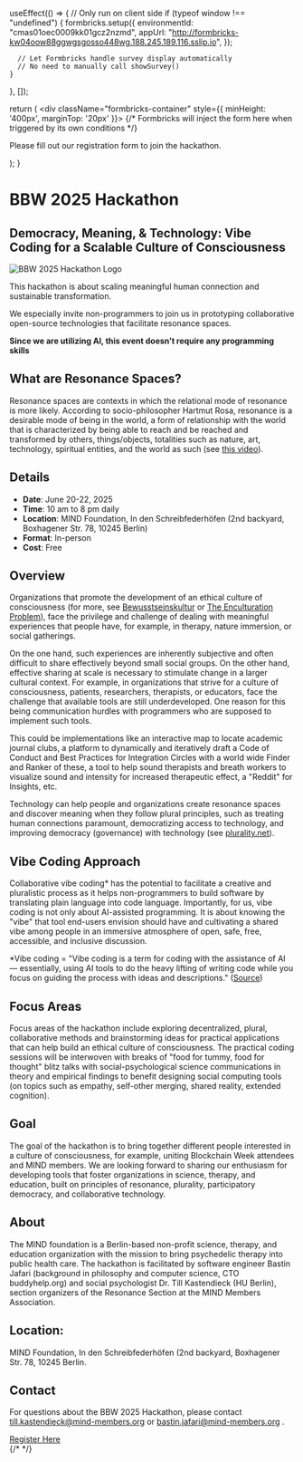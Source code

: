 
  useEffect(() => {
    // Only run on client side
    if (typeof window !== "undefined") {
      formbricks.setup({
        environmentId: "cmas01oec0009kk01gcz2nzmd",
        appUrl: "http://formbricks-kw04oow88ggwgsgosso448wg.188.245.189.116.sslip.io",
      });
      
      // Let Formbricks handle survey display automatically
      // No need to manually call showSurvey()
    }
  }, []);

  return (
    <div className="formbricks-container" style={{ minHeight: '400px', marginTop: '20px' }}>
      {/* Formbricks will inject the form here when triggered by its own conditions */}
      <p>Please fill out our registration form to join the hackathon.</p>
    </div>
  );
}

# BBW 2025 Hackathon

## Democracy, Meaning, & Technology: Vibe Coding for a Scalable Culture of Consciousness

<div style={{display: 'flex', justifyContent: 'center', margin: '2rem 0'}}>
  <Image 
    src="/images/bbw-2025-logo-transp.png" 
    alt="BBW 2025 Hackathon Logo" 
    width={500} 
    height={500} 
    style={{maxWidth: '100%', height: 'auto'}}
  />
</div>

This hackathon is about scaling meaningful human connection and sustainable transformation.

We especially invite non-programmers to join us in prototyping collaborative open-source technologies that facilitate resonance spaces.

**Since we are utilizing AI, this event doesn’t require any programming skills**

## What are Resonance Spaces?

Resonance spaces are contexts in which the relational mode of resonance is more likely. According to socio-philosopher Hartmut Rosa, resonance is a desirable mode of being in the world, a form of relationship with the world that is characterized by being able to reach and be reached and transformed by others, things/objects, totalities such as nature, art, technology, spiritual entities, and the world as such (see [this video](https://www.youtube.com/watch?v=HuXsoK7y1FQ)).

## Details
- **Date**: June 20-22, 2025
- **Time**: 10 am to 8 pm daily
- **Location**: MIND Foundation, In den Schreibfederhöfen (2nd backyard, Boxhagener Str. 78, 10245 Berlin)
- **Format**: In-person
- **Cost**: Free

## Overview

Organizations that promote the development of an ethical culture of consciousness (for more, see [Bewusstseinskultur](https://mind-foundation.org/blog/bewusstseinskultur) or [The Enculturation Problem](https://academic.oup.com/book/58175/chapter-abstract/480356539?redirectedFrom=fulltext)), face the privilege and challenge of dealing with meaningful experiences that people have, for example, in therapy, nature immersion, or social gatherings.

On the one hand, such experiences are inherently subjective and often difficult to share effectively beyond small social groups. On the other hand, effective sharing at scale is necessary to stimulate change in a larger cultural context. For example, in organizations that strive for a culture of consciousness, patients, researchers, therapists, or educators, face the challenge that available tools are still underdeveloped. One reason for this being communication hurdles with programmers who are supposed to implement such tools.

This could be implementations like an interactive map to locate academic journal clubs, a platform to dynamically and iteratively draft a Code of Conduct and Best Practices for Integration Circles with a world wide Finder and Ranker of these, a tool to help sound therapists and breath workers to visualize sound and intensity for increased therapeutic effect, a "Reddit" for Insights, etc.

Technology can help people and organizations create resonance spaces and discover meaning when they follow plural principles, such as treating human connections paramount, democratizing access to technology, and improving democracy (governance) with technology (see [plurality.net](https://plurality.net)).

## Vibe Coding Approach

Collaborative vibe coding* has the potential to facilitate a creative and pluralistic process as it helps non-programmers to build software by translating plain language into code language.  Importantly, for us, vibe coding is not only about AI-assisted programming. It is about knowing the "vibe" that tool end-users envision should have and cultivating a shared vibe among people in an immersive atmosphere of open, safe, free, accessible, and inclusive discussion.

*Vibe coding = "Vibe coding is a term for coding with the assistance of AI — essentially, using AI tools to do the heavy lifting of writing code while you focus on guiding the process with ideas and descriptions." ([Source](https://medium.com/@niall.mcnulty/vibe-coding-b79a6d3f0caa))

## Focus Areas

Focus areas of the hackathon include exploring decentralized, plural, collaborative methods and brainstorming ideas for practical applications that can help build an ethical culture of consciousness. The practical coding sessions will be interwoven with breaks of "food for tummy, food for thought" blitz talks with social-psychological science communications in theory and empirical findings to benefit designing social computing tools (on topics such as empathy, self-other merging, shared reality, extended cognition).

## Goal

The goal of the hackathon is to bring together different people interested in a culture of consciousness, for example, uniting Blockchain Week attendees and MIND members. We are looking forward to sharing our enthusiasm for developing tools that foster organizations in science, therapy, and education, built on principles of resonance, plurality, participatory democracy, and collaborative technology.

## About

The MIND foundation is a Berlin-based non-profit science, therapy, and education organization with the mission to bring psychedelic therapy into public health care. The hackathon is facilitated by software engineer Bastin Jafari (background in philosophy and computer science, CTO buddyhelp.org) and social psychologist Dr. Till Kastendieck (HU Berlin), section organizers of the Resonance Section at the MIND Members Association.

## Location:
MIND Foundation, In den Schreibfederhöfen (2nd backyard, Boxhagener Str. 78, 10245 Berlin. 

## Contact
For questions about the BBW 2025 Hackathon, please contact
till.kastendieck@mind-members.org
or 
bastin.jafari@mind-members.org
.

<div style={{ display: 'flex', justifyContent: 'center', margin: '2rem 0' }}>
  <a href="https://register.socialresonance.org/s/cmas0zmm1000xkk0157evijh7" style={{ padding: '12px 24px', background: '#0066cc', color: 'white', borderRadius: '4px', textDecoration: 'none', fontWeight: 'bold', fontSize: '1.2rem' }}>Register Here</a>
</div>
{/* <FormbricksForm /> */}
